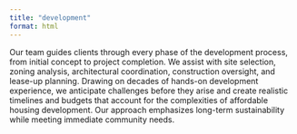 ```yaml
---
title: "development"
format: html
---
```


Our team guides clients through every phase of the development process, from initial concept to project completion. We assist with site selection, zoning analysis, architectural coordination, construction oversight, and lease-up planning. Drawing on decades of hands-on development experience, we anticipate challenges before they arise and create realistic timelines and budgets that account for the complexities of affordable housing development. Our approach emphasizes long-term sustainability while meeting immediate community needs.
